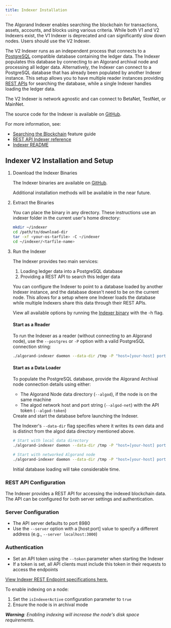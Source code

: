 ```yaml
---
title: Indexer Installation
---
```



The Algorand Indexer enables searching the blockchain for transactions, assets, accounts, and blocks using various criteria. While both V1 and V2 Indexers exist, the V1 Indexer is deprecated and can significantly slow down nodes. Users should use the V2 Indexer.

The V2 Indexer runs as an independent process that connects to a [PostgreSQL](https://www.postgresql.org/) compatible database containing the ledger data. The Indexer populates this database by connecting to an Algorand archival node and processing all ledger data. Alternatively, the Indexer can connect to a PostgreSQL database that has already been populated by another Indexer instance. This setup allows you to have multiple reader instances providing [REST APIs](https://developer.algorand.org/docs/rest-apis/indexer) for searching the database, while a single Indexer handles loading the ledger data.

The V2 Indexer is network agnostic and can connect to BetaNet, TestNet, or MainNet.

The source code for the Indexer is available on [GitHub](https://github.com/algorand/indexer).

For more information, see:

- [Searching the Blockchain](https://developer.algorand.org/docs/get-details/indexer) feature guide
- [REST API Indexer reference](https://developer.algorand.org/docs/rest-apis/indexer)
- [Indexer README](https://github.com/algorand/indexer)

## Indexer V2 Installation and Setup

<Steps>

1. Download the Indexer Binaries

   The Indexer binaries are available on [GitHub](https://github.com/algorand/indexer/releases).

   <Aside type='note'>
     Additional installation methods will be available in the near future.
   </Aside>

2. Extract the Binaries

   You can place the binary in any directory. These instructions use an indexer folder in the current user's home directory:

   ```bash
   mkdir ~/indexer
   cd /path/to/download-dir
   tar -xf <your-os-tarfile> -C ~/indexer
   cd ~/indexer/<tarfile-name>
   ```

3. Run the Indexer

   The Indexer provides two main services:

   1. Loading ledger data into a PostgreSQL database
   2. Providing a REST API to search this ledger data

   You can configure the Indexer to point to a database loaded by another Indexer instance, and the database doesn't need to be on the current node. This allows for a setup where one Indexer loads the database while multiple Indexers share this data through their REST APIs.

   View all available options by running the [Indexer binary](https://developer.algorand.org/docs/clis/indexer/indexer/) with the -h flag.

   #### Start as a Reader

   To run the Indexer as a reader (without connecting to an Algorand node), use the `--postgres` or `-P` option with a valid PostgreSQL connection string:

   ```bash
   ./algorand-indexer daemon --data-dir /tmp -P "host=[your-host] port=[your-port] user=[uname] password=[password] dbname=[ledgerdb] sslmode=disable" --no-algod
   ```

   #### Start as a Data Loader

   To populate the PostgreSQL database, provide the Algorand Archival node connection details using either:

   - The Algorand Node data directory (`--algod`), if the node is on the same machine
   - The algod network host and port string (`--algod-net`) with the API token (`--algod-token`)

   <Aside type='note'>
     Create and start the database before launching the Indexer.
   </Aside>

   The Indexer's `--data-dir` flag specifies where it writes its own data and is distinct from the algod data directory mentioned above.

   ```bash
   # Start with local data directory
   ./algorand-indexer daemon --data-dir /tmp -P "host=[your-host] port=[your-port] user=[uname] password=[password] dbname=[ledgerdb] sslmode=disable" --algod=~/node/data

   # Start with networked Algorand node
   ./algorand-indexer daemon --data-dir /tmp -P "host=[your-host] port=[your-port] user=[uname] password=[password] dbname=[ledgerdb] sslmode=disable" --algod-net="http://[your-host]:[your-port]" --algod-token="[your-api-token]"
   ```

   <Aside type='note'>
     Initial database loading will take considerable time.
   </Aside>

</Steps>

### REST API Configuration

The Indexer provides a REST API for accessing the indexed blockchain data. The API can be configured for both server settings and authentication.

### Server Configuration

- The API server defaults to port 8980
- Use the `--server` option with a [host:port] value to specify a different address (e.g., `--server localhost:3000`)

### Authentication

- Set an API token using the `--token` parameter when starting the Indexer
- If a token is set, all API clients must include this token in their requests to access the endpoints

[View Indexer REST Endpoint specifications here.](https://developer.algorand.org/docs/rest-apis/restendpoints/)

To enable indexing on a node:

1. Set the `isIndexerActive` configuration parameter to `true`
2. Ensure the node is in archival mode

_**Warning**: Enabling indexing will increase the node's disk space requirements._
